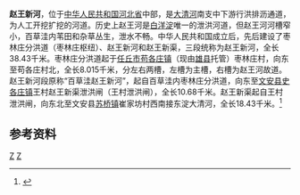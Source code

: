 '''赵王新河'''，位于[[中华人民共和国|中华人民共和国]][[河北省|河北省]]中部，是[[大清河|大清河]]南支中下游行洪排沥通道，为人工开挖扩挖的河道。历史上赵王河是[[白洋淀|白洋淀]]唯一的泄洪河道，但赵王河河槽窄小，百草洼内苇田和杂草丛生，泄水不畅。中华人民共和国成立后，先后建设了枣林庄分洪道（枣林庄枢纽）、赵王新河和赵王新渠，三段统称为赵王新河，全长38.43千米。枣林庄分洪道起于[[任丘市|任丘市]][[苟各庄镇|苟各庄镇]]（现由[[雄县|雄县]]托管）枣林庄村，向东至苟各庄村北，全长8.015千米，分左右两槽，左槽为主槽，右槽为赵王河故道。赵王新河段原称“百草洼赵王新河”，起自百草洼内枣林庄分洪道，向东至[[文安县|文安县]][[史各庄镇_(文安县)|史各庄镇]]王村赵王新渠泄洪闸（王村泄洪闸），全长10.68千米。赵王新渠起自王村泄洪闸，向东北至文安县[[苏桥镇_(文安县)|苏桥镇]]崔家坊村西南接东淀大清河，全长18.43千米。<ref name="中国河湖大典">{{cite book zh |author=《[[中国河湖大典|中国河湖大典]]》编纂委员会 |title=《中国河湖大典·海河卷》 |format=M |edition=1 |location=北京 |publisher=中国水利水电出版社 |date=2013年1月 |pages=104页 |id= ISBN 978-7-5170-0563-6}}</ref>
==参考资料==
{{reflist}}
[[Category:海河水系|Z]]
[[Category:河北河流|Z]]